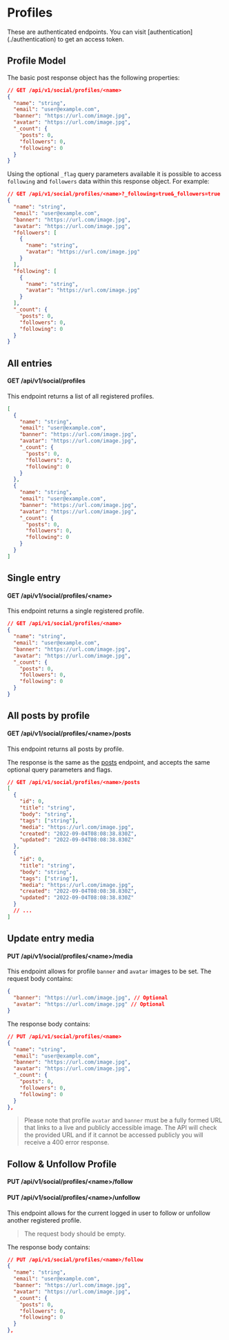 
# Profiles

<Callout type="warning" emoji="⚠️">
  These are authenticated endpoints. You can visit
  [authentication](./authentication) to get an access token.
</Callout>

## Profile Model

The basic post response object has the following properties:

```json
// GET /api/v1/social/profiles/<name>
{
  "name": "string",
  "email": "user@example.com",
  "banner": "https://url.com/image.jpg",
  "avatar": "https://url.com/image.jpg",
  "_count": {
    "posts": 0,
    "followers": 0,
    "following": 0
  }
}
```

Using the optional `_flag` query parameters available it is possible to access `following` and `followers` data within this response object. For example:

```json
// GET /api/v1/social/profiles/<name>?_following=true&_followers=true
{
  "name": "string",
  "email": "user@example.com",
  "banner": "https://url.com/image.jpg",
  "avatar": "https://url.com/image.jpg",
  "followers": [
    {
      "name": "string",
      "avatar": "https://url.com/image.jpg"
    }
  ],
  "following": [
    {
      "name": "string",
      "avatar": "https://url.com/image.jpg"
    }
  ],
  "_count": {
    "posts": 0,
    "followers": 0,
    "following": 0
  }
}
```

## All entries

#### GET /api/v1/social/profiles

This endpoint returns a list of all registered profiles.

```json
[
  {
    "name": "string",
    "email": "user@example.com",
    "banner": "https://url.com/image.jpg",
    "avatar": "https://url.com/image.jpg",
    "_count": {
      "posts": 0,
      "followers": 0,
      "following": 0
    }
  },
  {
    "name": "string",
    "email": "user@example.com",
    "banner": "https://url.com/image.jpg",
    "avatar": "https://url.com/image.jpg",
    "_count": {
      "posts": 0,
      "followers": 0,
      "following": 0
    }
  }
]
```

## Single entry

#### GET /api/v1/social/profiles/\<name>

This endpoint returns a single registered profile.

```json
// GET /api/v1/social/profiles/<name>
{
  "name": "string",
  "email": "user@example.com",
  "banner": "https://url.com/image.jpg",
  "avatar": "https://url.com/image.jpg",
  "_count": {
    "posts": 0,
    "followers": 0,
    "following": 0
  }
}
```

## All posts by profile

#### GET /api/v1/social/profiles/\<name>/posts

This endpoint returns all posts by profile.

The response is the same as the [posts](./posts#all-entries) endpoint, and accepts the same optional query parameters and flags.

```json
// GET /api/v1/social/profiles/<name>/posts
[
  {
    "id": 0,
    "title": "string",
    "body": "string",
    "tags": ["string"],
    "media": "https://url.com/image.jpg",
    "created": "2022-09-04T08:08:38.830Z",
    "updated": "2022-09-04T08:08:38.830Z"
  },
  {
    "id": 0,
    "title": "string",
    "body": "string",
    "tags": ["string"],
    "media": "https://url.com/image.jpg",
    "created": "2022-09-04T08:08:38.830Z",
    "updated": "2022-09-04T08:08:38.830Z"
  }
  // ...
]
```

## Update entry media

#### PUT /api/v1/social/profiles/\<name>/media

This endpoint allows for profile `banner` and `avatar` images to be set. The request body contains:

```json
{
  "banner": "https://url.com/image.jpg", // Optional
  "avatar": "https://url.com/image.jpg" // Optional
}
```

The response body contains:

```json
// PUT /api/v1/social/profiles/<name>
{
  "name": "string",
  "email": "user@example.com",
  "banner": "https://url.com/image.jpg",
  "avatar": "https://url.com/image.jpg",
  "_count": {
    "posts": 0,
    "followers": 0,
    "following": 0
  }
},
```

> Please note that profile `avatar` and `banner` must be a fully formed URL that links to a live and publicly accessible image. The API will check the provided URL and if it cannot be accessed publicly you will receive a 400 error response.

## Follow & Unfollow Profile

#### PUT /api/v1/social/profiles/\<name>/follow

#### PUT /api/v1/social/profiles/\<name>/unfollow

This endpoint allows for the current logged in user to follow or unfollow another registered profile.

> The request body should be empty.

The response body contains:

```json
// PUT /api/v1/social/profiles/<name>/follow
{
  "name": "string",
  "email": "user@example.com",
  "banner": "https://url.com/image.jpg",
  "avatar": "https://url.com/image.jpg",
  "_count": {
    "posts": 0,
    "followers": 0,
    "following": 0
  }
},
```
